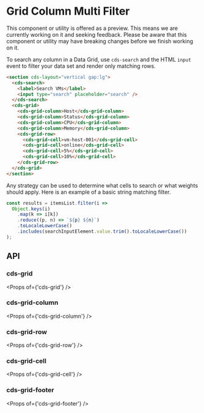 
<Meta title="Data Grid (Preview)/Column Multi Filter" />

# Grid Column Multi Filter

<cds-alert-group status="warning" cds-layout="m-b:lg">
  <cds-alert>
    This component or utility is offered as a preview. This means we are currently working on it and seeking feedback.
    Please be aware that this component or utility may have breaking changes before we finish working on it.
  </cds-alert>
</cds-alert-group>

To search any column in a Data Grid, use `cds-search` and the HTML `input` event
to filter your data set and render only matching rows.

<Story id="stories-grid--column-multi-filter" />

```html
<section cds-layout="vertical gap:lg">
  <cds-search>
    <label>Search VMs</label>
    <input type="search" placeholder="search" />
  </cds-search>
  <cds-grid>
    <cds-grid-column>Host</cds-grid-column>
    <cds-grid-column>Status</cds-grid-column>
    <cds-grid-column>CPU</cds-grid-column>
    <cds-grid-column>Memory</cds-grid-column>
    <cds-grid-row>
      <cds-grid-cell>vm-host-001</cds-grid-cell>
      <cds-grid-cell>online</cds-grid-cell>
      <cds-grid-cell>5%</cds-grid-cell>
      <cds-grid-cell>10%</cds-grid-cell>
    </cds-grid-row>
  </cds-grid>
</section>
```

Any strategy can be used to determine what cells to search or what weights
should apply. Here is an example of a basic string matching filter.

```javascript
const results = itemsList.filter(i =>
  Object.keys(i)
    .map(k => i[k])
    .reduce((p, n) => `${p} ${n}`)
    .toLocaleLowerCase()
    .includes(searchInputElement.value.trim().toLocaleLowerCase())
);
```

## API

### cds-grid

<Props of={'cds-grid'} />

### cds-grid-column

<Props of={'cds-grid-column'} />

### cds-grid-row

<Props of={'cds-grid-row'} />

### cds-grid-cell

<Props of={'cds-grid-cell'} />

### cds-grid-footer

<Props of={'cds-grid-footer'} />
